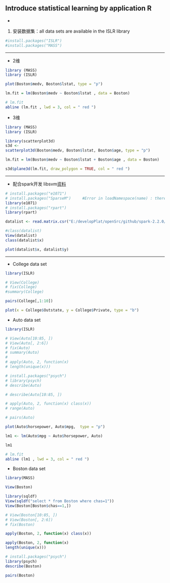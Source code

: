 ## Introduce statistical learning by application R

- 

1. 安装数据集：all data sets are available in the ISLR library
```r
#install.packages("ISLR")
#install.packages("MASS")
```


***
- 2维
```r
library (MASS)
library (ISLR)

plot(Boston$medv, Boston$lstat, type = "p")

lm.fit = lm(Boston$medv ~ Boston$lstat , data = Boston)

# lm.fit
abline (lm.fit , lwd = 3, col = " red ")
```

- 3维
```r
library (MASS)
library (ISLR)

library(scatterplot3d)
s3d <-
scatterplot3d(Boston$medv, Boston$lstat, Boston$age, type = "p")

lm.fit = lm(Boston$medv ~ Boston$lstat + Boston$age , data = Boston)

s3d$plane3d(lm.fit, draw_polygon = TRUE, col = " red ")
```

***
- 配合spark开发 libsvm[资料](https://cran.r-project.org/web/packages/e1071/vignettes/svmdoc.pdf)
```r
# install.packages("e1071")
# install.packages("SparseM")     #Error in loadNamespace(name) : there is no package called ‘SparseM’
library(e1071)
# install.packages("rpart")
library(rpart)

datalist <- read.matrix.csr("E:/developPlat/openSrc/github/spark-2.2.0/data/mllib/sample_linear_regression_data.txt")

#class(datalist)
View(datalist)
class(datalist$x)

plot(datalist$x, datalist$y)
```

***
- College data set
```r
library(ISLR)

# View(College)
# fix(College)
#summary(College)

pairs(College[,1:10])

plot(x = College$Outstate, y = College$Private, type = "b")
```

- Auto data set
```r
library(ISLR)

# View(Auto[10:85, ])
# View(Auto[, 2:6])
# fix(Auto)
# summary(Auto)
#
# apply(Auto, 2, function(x)
# length(unique(x)))

# install.packages("psych")
# library(psych)
# describe(Auto)

# describe(Auto[10:85, ])

# apply(Auto, 2, function(x) class(x))
# range(Auto)

# pairs(Auto)

plot(Auto$horsepower, Auto$mpg,  type = "p")

lm1 <- lm(Auto$mpg ~ Auto$horsepower, Auto)

lm1

# lm.fit
abline (lm1 , lwd = 3, col = " red ")
```

- Boston data set
```r
library(MASS)

View(Boston)

library(sqldf)
View(sqldf("select * from Boston where chas=1"))
View(Boston[Boston$chas==1,])

# View(Boston[10:85, ])
# View(Boston[, 2:6])
# fix(Boston)

apply(Boston, 2, function(x) class(x))

apply(Boston, 2, function(x)
length(unique(x)))

# install.packages("psych")
library(psych)
describe(Boston)

pairs(Boston)
```


